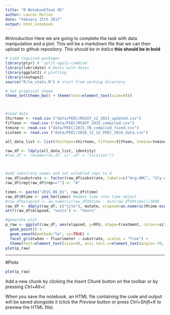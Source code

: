 ---
title: "R NotebookTask 05"
author: Lauren Mullen
date: "Febuary 15th 2017"
output: html_notebook
---


#Introduction
Here we are going to complete the task with data manipulation and a plot. This will be a markdown file that we can then upload to github repository.
*This should be in italics* **this should be in bold** 


```{r}
# Load required packages
library(plyr) # 'split-apply-combine'
library(lubridate) # Deals with dates
library(ggplot2) # plotting
library(reshape2)
source("R/lm_stats.R") # start from working directory

# Set graphical theme
theme_set(theme_bw() + theme(text=element_text(size=9)))



#load data
thirteen <- read.csv ("data/PEEC/MSXUT_v2_2013_updated.csv")
fifteen <- read.csv ("data/PEEC/MSXUT_2015_compiled.csv")
tnmine <- read.csv ("data/PEEC/2015_TN_compiled_fixed.csv")
sixteen <- read.csv ("data/PEEC/2016_12_12_PEEC_2016_data.csv")

all_data_list <- list(thirteen=thirteen, fifteen=fifteen, tnmine=tnmine, sixteen=sixteen)

raw_df <- ldply(all_data_list, identity)
#raw_df <- rename(raw_df, c(".id" = "location"))



#add substrate names and set unlabled reps to A
raw_df$substrate <- factor(raw_df$substrate, labels=c("Arg-AMC", "Gly-AMC", "Leu-AMC", "Pyr-AMC", "GGR-AMC"))
raw_df$rep[raw_df$rep==""] <- "A"

times <- paste("2015_06_01", raw_df$time)
raw_df$Rtime <- ymd_hm(times) #makes time into time object
#raw_df$elapsed <- as.numeric(raw_df$Rtime - min(raw_df$Rtime))/3600
raw_df <- ddply(raw_df, c("site"), mutate, elapsed=as.numeric(Rtime-min(Rtime))/3600)
attr(raw_df$elapsed, "units") <- "hours"

#generate plot
p_raw <- ggplot(raw_df, aes(elapsed, y=RFU, shape=treatment, colour=site, fill=treatment)) +
  geom_point() +
  geom_smooth(method="lm", se=TRUE) +
  facet_grid(when ~ fluorimeter ~ substrate, scales = "free") +
  theme(text=element_text(size=9), axis.text.x=element_text(angle=-70, hjust=0))
plot(p_raw)
```
---

#Plots

```{r}
plot(p_raw)
```

Add a new chunk by clicking the *Insert Chunk* button on the toolbar or by pressing *Ctrl+Alt+I*.

When you save the notebook, an HTML file containing the code and output will be saved alongside it (click the *Preview* button or press *Ctrl+Shift+K* to preview the HTML file).
